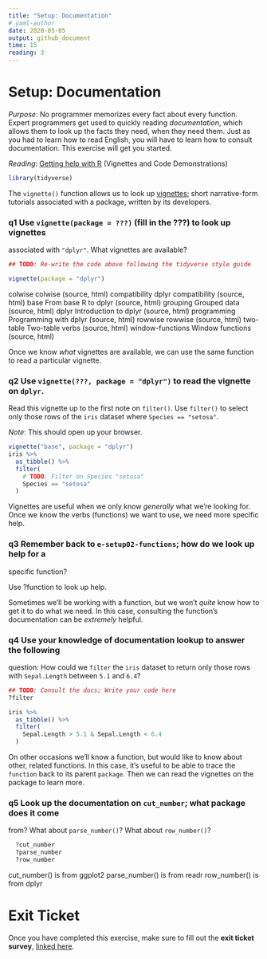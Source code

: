 ```yaml
---
title: "Setup: Documentation"
# yaml-author
date: 2020-05-05
output: github_document
time: 15
reading: 3
---
```


# Setup: Documentation

*Purpose*: No programmer memorizes every fact about every function. Expert
programmers get used to quickly reading *documentation*, which allows them to
look up the facts they need, when they need them. Just as you had to learn how
to read English, you will have to learn how to consult documentation. This
exercise will get you started.

*Reading*: [Getting help with R](https://www.r-project.org/help.html) (Vignettes and Code Demonstrations)

```r
library(tidyverse)
```

The `vignette()` function allows us to look up
[vignettes](https://stat.ethz.ch/R-manual/R-devel/library/utils/html/vignette.html);
short narrative-form tutorials associated with a package, written by its
developers.

### __q1__ Use `vignette(package = ???)` (fill in the ???) to look up vignettes
associated with `"dplyr"`. What vignettes are available?

```r
## TODO: Re-write the code above following the tidyverse style guide

vignette(package = "dplyr")
```
colwise                    colwise (source, html)
compatibility              dplyr compatibility (source, html)
base                       From base R to dplyr (source, html)
grouping                   Grouped data (source, html)
dplyr                      Introduction to dplyr (source, html)
programming                Programming with dplyr (source, html)
rowwise                    rowwise (source, html)
two-table                  Two-table verbs (source, html)
window-functions           Window functions (source, html)


Once we know *what* vignettes are available, we can use the same function to
read a particular vignette.

### __q2__ Use `vignette(???, package = "dplyr")` to read the vignette on `dplyr`.
Read this vignette up to the first note on `filter()`. Use `filter()` to select
only those rows of the `iris` dataset where `Species == "setosa"`.

*Note*: This should open up your browser.

```r
vignette("base", package = "dplyr")
iris %>%
  as_tibble() %>%
  filter(
    # TODO: Filter on Species "setosa"
    Species == "setosa"
  )
```

Vignettes are useful when we only know *generally* what we're looking for. Once
we know the verbs (functions) we want to use, we need more specific help.

### __q3__ Remember back to `e-setup02-functions`; how do we look up help for a
specific function?

Use ?function to look up help.


Sometimes we'll be working with a function, but we won't *quite* know how to get
it to do what we need. In this case, consulting the function's documentation can
be *extremely* helpful.

### __q4__ Use your knowledge of documentation lookup to answer the following
question: How could we `filter` the `iris` dataset to return only those rows
with `Sepal.Length` between `5.1` and `6.4`?

```r
## TODO: Consult the docs; Write your code here
?filter

iris %>%
  as_tibble() %>%
  filter(
    Sepal.Length > 5.1 & Sepal.Length < 6.4
  )

```


On other occasions we'll know a function, but would like to know about other,
related functions. In this case, it's useful to be able to trace the `function`
back to its parent `package`. Then we can read the vignettes on the package to
learn more.

### __q5__ Look up the documentation on `cut_number`; what package does it come
from? What about `parse_number()`? What about `row_number()`?
```r
  ?cut_number
  ?parse_number
  ?row_number
```
cut_number() is from ggplot2
parse_number() is from readr
row_number() is from dplyr

<!-- include-exit-ticket -->
# Exit Ticket
<!-- -------------------------------------------------- -->

Once you have completed this exercise, make sure to fill out the **exit ticket survey**, [linked here](https://docs.google.com/forms/d/e/1FAIpQLSeuq2LFIwWcm05e8-JU84A3irdEL7JkXhMq5Xtoalib36LFHw/viewform?usp=pp_url&entry.693978880=e-setup03-docs-assignment.Rmd).
